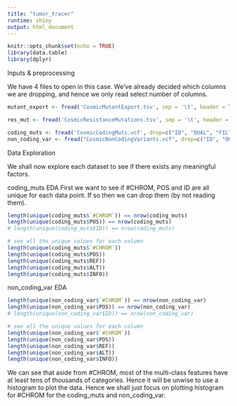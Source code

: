 ```yaml
---
title: "tumor_tracer"
runtime: shiny
output: html_document
---
```


```r
knitr::opts_chunk$set(echo = TRUE)
library(data.table)
library(dplyr)
```

Inputs & preprocessing

We have 4 files to open in this case. We've already decided which columns we are dropping, and hence we only read select number of columns.

```r
mutant_export <- fread('CosmicMutantExport.tsv', sep = '\t', header = TRUE, drop = c("Accession Number", "Gene CDS length", "HGNC ID", "Sample name", "ID_sample", "ID_tumour", "Pubmed_PMID", "ID_STUDY"))
```

```r
res_mut <- fread('CosmicResistanceMutations.tsv', sep = '\t', header = TRUE, drop=c("Sample Name", "Sample ID", "Transcript", "Pubmed Id", "CGP Study"))
```

```r
coding_muts <- fread('CosmicCodingMuts.vcf', drop=c("ID", "QUAL", "FILTER"))
non_coding_var <- fread("CosmicNonCodingVariants.vcf", drop=c("ID", "QUAL", "FILTER"))
```

Data Exploration

We shall now explore each dataset to see if there exists any meaningful factors.

coding_muts EDA
First we want to see if #CHROM, POS and ID are all unique for each data point. If so then we can drop them (by not reading them).

```r
length(unique(coding_muts$`#CHROM`)) == nrow(coding_muts)
length(unique(coding_muts$POS)) == nrow(coding_muts)
# length(unique(coding_muts$ID)) == nrow(coding_muts)

# see all the unique values for each column
length(unique(coding_muts$`#CHROM`))
length(unique(coding_muts$POS))
length(unique(coding_muts$REF))
length(unique(coding_muts$ALT))
length(unique(coding_muts$INFO))
```

non_coding_var EDA
```r
length(unique(non_coding_var$`#CHROM`)) == nrow(non_coding_var)
length(unique(non_coding_var$POS)) == nrow(non_coding_var)
# length(unique(non_coding_var$ID)) == nrow(non_coding_var)

# see all the unique values for each column
length(unique(non_coding_var$`#CHROM`))
length(unique(non_coding_var$POS))
length(unique(non_coding_var$REF))
length(unique(non_coding_var$ALT))
length(unique(non_coding_var$INFO))
```

We can see that aside from #CHROM, most of the multi-class features have at least tens of thousands of categories. Hence it will be unwise to use a histogram to plot the data. Hence we shall just focus on plotting histogram for #CHROM for the coding_muts and non_coding_var.

```r

```